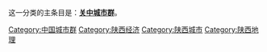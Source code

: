 {{Catnav|頁面分類|地理|地缘经济|城市群|中国城市群}}
{{Catnav|頁面分類|地理|各國地理|中国地理|中国城市群}}
{{Catnav|頁面分類|各種主題的頁面分類|依中国各省来作的分类|中国各省经济|陕西经济}}
{{Catnav|頁面分類|各種主題的頁面分類|依中国各省来作的分类|中国各省地理|陕西地理}}


这一分类的主条目是：'''[[关中城市群|关中城市群]]'''。


[[Category:中国城市群|Category:中国城市群]]
[[Category:陕西经济|Category:陕西经济]]
[[Category:陕西城市|Category:陕西城市]]
[[Category:陕西地理|Category:陕西地理]]
